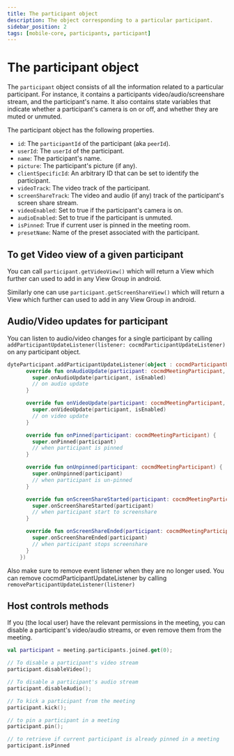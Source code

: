 ```yaml
---
title: The participant object
description: The object corresponding to a particular participant.
sidebar_position: 2
tags: [mobile-core, participants, participant]
---
```


# The participant object

The `participant` object consists of all the information related to a particular
participant. For instance, it contains a participants video/audio/screenshare
stream, and the participant's name. It also contains state variables that
indicate whether a participant's camera is on or off, and whether they are muted
or unmuted.

The participant object has the following properties.

- `id`: The `participantId` of the participant (aka `peerId`).
- `userId`: The `userId` of the participant.
- `name`: The participant's name.
- `picture`: The participant's picture (if any).
- `clientSpecificId`: An arbitrary ID that can be set to identify the
  participant.
- `videoTrack`: The video track of the participant.
- `screenShareTrack`: The video and audio (if any) track of the participant's
  screen share stream.
- `videoEnabled`: Set to true if the participant's camera is on.
- `audioEnabled`: Set to true if the participant is unmuted.
- `isPinned`: True if current user is pinned in the meeting room.
- `presetName`: Name of the preset associated with the participant.

## To get Video view of a given participant

You can call `participant.getVideoView()` which will return a View which further
can used to add in any View Group in android.

Similarly one can use `participant.getScreenShareView()` which will return a
View which further can used to add in any View Group in android.

## Audio/Video updates for participant

You can listen to audio/video changes for a single participant by calling
`addParticipantUpdateListener(listener: cocmdParticipantUpdateListener)` on any
participant object.

```kotlin
dyteParticipant.addParticipantUpdateListener(object : cocmdParticipantUpdateListener {
      override fun onAudioUpdate(participant: cocmdMeetingParticipant, isEnabled: Boolean) {
        super.onAudioUpdate(participant, isEnabled)
        // on audio update
      }

      override fun onVideoUpdate(participant: cocmdMeetingParticipant, isEnabled: Boolean) {
        super.onVideoUpdate(participant, isEnabled)
        // on video update
      }

      override fun onPinned(participant: cocmdMeetingParticipant) {
        super.onPinned(participant)
        // when participant is pinned
      }

      override fun onUnpinned(participant: cocmdMeetingParticipant) {
        super.onUnpinned(participant)
        // when participant is un-pinned
      }

      override fun onScreenShareStarted(participant: cocmdMeetingParticipant) {
        super.onScreenShareStarted(participant)
        // when participant start to screenshare
      }

      override fun onScreenShareEnded(participant: cocmdMeetingParticipant) {
        super.onScreenShareEnded(participant)
        // when participant stops screenshare
      }
    })
```

Also make sure to remove event listener when they are no longer used. You can
remove cocmdParticipantUpdateListener by calling
`removeParticipantUpdateListener(listener)`

## Host controls methods

If you (the local user) have the relevant permissions in the meeting, you can
disable a participant's video/audio streams, or even remove them from the
meeting.

```kotlin
val participant = meeting.participants.joined.get(0);

// To disable a participant's video stream
participant.disableVideo();

// To disable a participant's audio stream
participant.disableAudio();

// To kick a participant from the meeting
participant.kick();

// to pin a participant in a meeting
participant.pin();

// to retrieve if current participant is already pinned in a meeting
participant.isPinned
```

